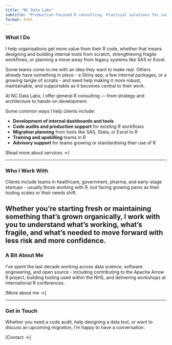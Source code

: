 ```yaml
---
title: "NC Data Labs"
subtitle: "Production-focused R consulting. Practical solutions for code, tooling, and workflows."
format: html
---
```



### **What I Do**  
I help organisations get more value from their R code, whether that means designing and building internal tools from scratch, strengthening fragile workflows, or planning a move away from legacy systems like SAS or Excel.

Some teams come to me with an idea they want to make real. Others already have something in place - a Shiny app, a few internal packages, or a growing tangle of scripts - and need help making it more robust, maintainable, and supportable as it becomes central to their work.

At NC Data Labs, I offer general R consulting — from strategy and architecture to hands-on development.

Some common ways I help clients include:

- **Development of internal dashboards and tools**  
- **Code audits and production support** for existing R workflows  
- **Migration planning** from tools like SAS, Stata, or Excel to R  
- **Training and upskilling** teams in R  
- **Advisory support** for teams growing or standardising their use of R

[Read more about services →]

---

### **Who I Work With**  

Clients include teams in healthcare, government, pharma, and early-stage startups - usually those working with R, but facing growing pains as their tooling scales or their needs shift.

Whether you're starting fresh or maintaining something that's grown organically,  I work with you to understand what's working, what's fragile, and what's needed to move forward with less risk and more confidence.
---

### **A Bit About Me**  

I've spent the last decade working across data science, software engineering, and open source - including contributing to the Apache Arrow R project, building tooling used within the NHS, and delivering workshops at international R conferences.

[More about me →]

---

### **Get in Touch**  
Whether you need a code audit, help designing a data tool, or want to discuss an upcoming migration, I'm happy to have a conversation.

[Contact →]


